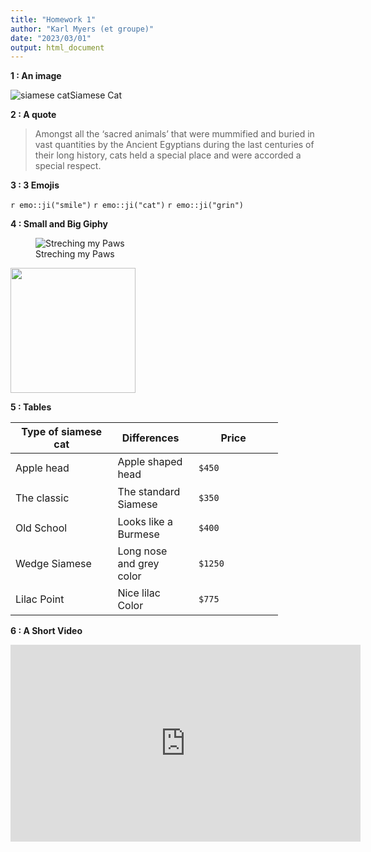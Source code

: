 ---
title: "Homework 1"
author: "Karl Myers (et groupe)"
date: "2023/03/01"
output: html_document
---

**1 : An image**

![siamese cat](https://upload.wikimedia.org/wikipedia/commons/2/25/Siam_lilacpoint.jpg)Siamese Cat

**2 : A quote**

> Amongst all the 'sacred animals' that were mummified and buried in vast quantities by the Ancient Egyptians during the last centuries of their long history, cats held a special place and were accorded a special respect.

**3 : 3 Emojis**

`r emo::ji("smile")` `r emo::ji("cat")` `r emo::ji("grin")`

**4 : Small and Big Giphy**

![Streching my Paws](https://66.media.tumblr.com/5cc25b728ad8770a02b15ff9ec7c3177/tumblr_p2u7tvPrxP1rq4uvro1_500.gif) 

<img src='https://i.pinimg.com/originals/28/fd/b6/28fdb68a592e663094f4006c01b0323b.gif' width='200' height='200' />

**5 : Tables**

+-----------------------+---------------+--------------------+
| Type of siamese cat   | Differences   |   Price            |
+=======================+===============+====================+
| Apple head            | Apple shaped  |      $450          |
|                       | head          |                    |
+-----------------------+---------------+--------------------+
| The classic           | The standard  |      $350          |
|                       | Siamese       |                    |
+-----------------------+---------------+--------------------+
| Old School            | Looks like a  |      $400          |
|                       | Burmese       |                    |
+-----------------------+---------------+--------------------+
| Wedge Siamese         | Long nose and |      $1250         |
|                       | grey color    |                    |
+-----------------------+---------------+--------------------+
| Lilac Point           | Nice lilac    |      $775          |
|                       | Color         |                    |
+-----------------------+---------------+--------------------+

**6 : A Short Video**

<iframe width="560" height="315" src="https://www.youtube.com/embed/P6cEvm47RXM" title="YouTube video player" frameborder="0" dataexternal="1" allow="accelerometer; autoplay; clipboard-write; encrypted-media; gyroscope; picture-in-picture; web-share" allowfullscreen></iframe>


